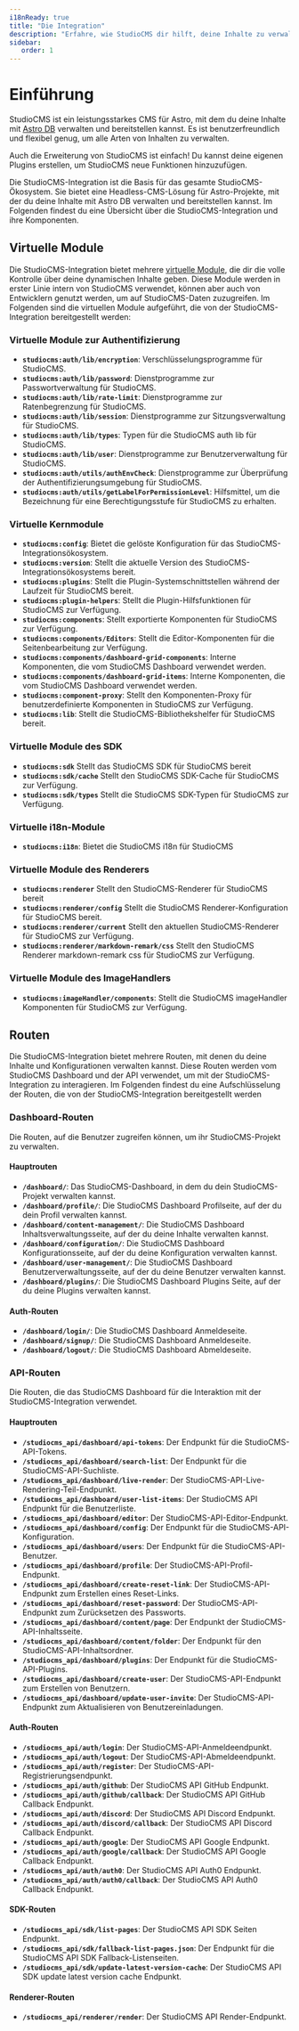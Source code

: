 ```yaml
---
i18nReady: true
title: "Die Integration"
description: "Erfahre, wie StudioCMS dir hilft, deine Inhalte zu verwalten und bereitzustellen, indem du eine umfassende Übersicht über die grundlegenden Komponenten des Systems erhältst."
sidebar:
   order: 1
---
```


# Einführung

StudioCMS ist ein leistungsstarkes CMS für Astro, mit dem du deine Inhalte mit [Astro DB](https://docs.astro.build/de/guides/astro-db/) verwalten und bereitstellen kannst. Es ist benutzerfreundlich und flexibel genug, um alle Arten von Inhalten zu verwalten.

Auch die Erweiterung von StudioCMS ist einfach! Du kannst deine eigenen Plugins erstellen, um StudioCMS neue Funktionen hinzuzufügen.

Die StudioCMS-Integration ist die Basis für das gesamte StudioCMS-Ökosystem. Sie bietet eine Headless-CMS-Lösung für Astro-Projekte, mit der du deine Inhalte mit Astro DB verwalten und bereitstellen kannst. Im Folgenden findest du eine Übersicht über die StudioCMS-Integration und ihre Komponenten.

## Virtuelle Module

Die StudioCMS-Integration bietet mehrere [virtuelle Module](https://vite.dev/guide/api-plugin#virtual-modules-convention), die dir die volle Kontrolle über deine dynamischen Inhalte geben. Diese Module werden in erster Linie intern von StudioCMS verwendet, können aber auch von Entwicklern genutzt werden, um auf StudioCMS-Daten zuzugreifen. Im Folgenden sind die virtuellen Module aufgeführt, die von der StudioCMS-Integration bereitgestellt werden:

### Virtuelle Module zur Authentifizierung

- **`studiocms:auth/lib/encryption`**: Verschlüsselungsprogramme für StudioCMS.
- **`studiocms:auth/lib/password`**: Dienstprogramme zur Passwortverwaltung für StudioCMS.
- **`studiocms:auth/lib/rate-limit`**: Dienstprogramme zur Ratenbegrenzung für StudioCMS.
- **`studiocms:auth/lib/session`**: Dienstprogramme zur Sitzungsverwaltung für StudioCMS.
- **`studiocms:auth/lib/types`**: Typen für die StudioCMS auth lib für StudioCMS.
- **`studiocms:auth/lib/user`**: Dienstprogramme zur Benutzerverwaltung für StudioCMS.
- **`studiocms:auth/utils/authEnvCheck`**: Dienstprogramme zur Überprüfung der Authentifizierungsumgebung für StudioCMS.
- **`studiocms:auth/utils/getLabelForPermissionLevel`**: Hilfsmittel, um die Bezeichnung für eine Berechtigungsstufe für StudioCMS zu erhalten.

### Virtuelle Kernmodule

- **`studiocms:config`**: Bietet die gelöste Konfiguration für das StudioCMS-Integrationsökosystem.
- **`studiocms:version`**: Stellt die aktuelle Version des StudioCMS-Integrationsökosystems bereit.
- **`studiocms:plugins`**: Stellt die Plugin-Systemschnittstellen während der Laufzeit für StudioCMS bereit.
- **`studiocms:plugin-helpers`**: Stellt die Plugin-Hilfsfunktionen für StudioCMS zur Verfügung.
- **`studiocms:components`**: Stellt exportierte Komponenten für StudioCMS zur Verfügung.
- **`studiocms:components/Editors`**: Stellt die Editor-Komponenten für die Seitenbearbeitung zur Verfügung.
- **`studiocms:components/dashboard-grid-components`**: Interne Komponenten, die vom StudioCMS Dashboard verwendet werden.
- **`studiocms:components/dashboard-grid-items`**: Interne Komponenten, die vom StudioCMS Dashboard verwendet werden.
- **`studiocms:component-proxy`**: Stellt den Komponenten-Proxy für benutzerdefinierte Komponenten in StudioCMS zur Verfügung.
- **`studiocms:lib`**: Stellt die StudioCMS-Bibliothekshelfer für StudioCMS bereit.

### Virtuelle Module des SDK

- **`studiocms:sdk`** Stellt das StudioCMS SDK für StudioCMS bereit
- **`studiocms:sdk/cache`** Stellt den StudioCMS SDK-Cache für StudioCMS zur Verfügung.
- **`studiocms:sdk/types`** Stellt die StudioCMS SDK-Typen für StudioCMS zur Verfügung.

### Virtuelle i18n-Module

- **`studiocms:i18n`**: Bietet die StudioCMS i18n für StudioCMS

### Virtuelle Module des Renderers

- **`studiocms:renderer`** Stellt den StudioCMS-Renderer für StudioCMS bereit
- **`studiocms:renderer/config`** Stellt die StudioCMS Renderer-Konfiguration für StudioCMS bereit.
- **`studiocms:renderer/current`** Stellt den aktuellen StudioCMS-Renderer für StudioCMS zur Verfügung.
- **`studiocms:renderer/markdown-remark/css`** Stellt den StudioCMS Renderer markdown-remark css für StudioCMS zur Verfügung.

### Virtuelle Module des ImageHandlers

- **`studiocms:imageHandler/components`**: Stellt die StudioCMS imageHandler Komponenten für StudioCMS zur Verfügung.

## Routen

Die StudioCMS-Integration bietet mehrere Routen, mit denen du deine Inhalte und Konfigurationen verwalten kannst. Diese Routen werden vom StudioCMS Dashboard und der API verwendet, um mit der StudioCMS-Integration zu interagieren. Im Folgenden findest du eine Aufschlüsselung der Routen, die von der StudioCMS-Integration bereitgestellt werden

### Dashboard-Routen

Die Routen, auf die Benutzer zugreifen können, um ihr StudioCMS-Projekt zu verwalten.

#### Hauptrouten

- **`/dashboard/`**: Das StudioCMS-Dashboard, in dem du dein StudioCMS-Projekt verwalten kannst.
- **`/dashboard/profile/`**: Die StudioCMS Dashboard Profilseite, auf der du dein Profil verwalten kannst.
- **`/dashboard/content-management/`**: Die StudioCMS Dashboard Inhaltsverwaltungsseite, auf der du deine Inhalte verwalten kannst.
- **`/dashboard/configuration/`**: Die StudioCMS Dashboard Konfigurationsseite, auf der du deine Konfiguration verwalten kannst.
- **`/dashboard/user-management/`**: Die StudioCMS Dashboard Benutzerverwaltungsseite, auf der du deine Benutzer verwalten kannst.
- **`/dashboard/plugins/`**: Die StudioCMS Dashboard Plugins Seite, auf der du deine Plugins verwalten kannst.

#### Auth-Routen

- **`/dashboard/login/`**: Die StudioCMS Dashboard Anmeldeseite.
- **`/dashboard/signup/`**: Die StudioCMS Dashboard Anmeldeseite.
- **`/dashboard/logout/`**: Die StudioCMS Dashboard Abmeldeseite.

### API-Routen

Die Routen, die das StudioCMS Dashboard für die Interaktion mit der StudioCMS-Integration verwendet.

#### Hauptrouten

- **`/studiocms_api/dashboard/api-tokens`**: Der Endpunkt für die StudioCMS-API-Tokens.
- **`/studiocms_api/dashboard/search-list`**: Der Endpunkt für die StudioCMS-API-Suchliste.
- **`/studiocms_api/dashboard/live-render`**: Der StudioCMS-API-Live-Rendering-Teil-Endpunkt.
- **`/studiocms_api/dashboard/user-list-items`**: Der StudioCMS API Endpunkt für die Benutzerliste.
- **`/studiocms_api/dashboard/editor`**: Der StudioCMS-API-Editor-Endpunkt.
- **`/studiocms_api/dashboard/config`**: Der Endpunkt für die StudioCMS-API-Konfiguration.
- **`/studiocms_api/dashboard/users`**: Der Endpunkt für die StudioCMS-API-Benutzer.
- **`/studiocms_api/dashboard/profile`**: Der StudioCMS-API-Profil-Endpunkt.
- **`/studiocms_api/dashboard/create-reset-link`**: Der StudioCMS-API-Endpunkt zum Erstellen eines Reset-Links.
- **`/studiocms_api/dashboard/reset-password`**: Der StudioCMS-API-Endpunkt zum Zurücksetzen des Passworts.
- **`/studiocms_api/dashboard/content/page`**: Der Endpunkt der StudioCMS-API-Inhaltsseite.
- **`/studiocms_api/dashboard/content/folder`**: Der Endpunkt für den StudioCMS-API-Inhaltsordner.
- **`/studiocms_api/dashboard/plugins`**: Der Endpunkt für die StudioCMS-API-Plugins.
- **`/studiocms_api/dashboard/create-user`**: Der StudioCMS-API-Endpunkt zum Erstellen von Benutzern.
- **`/studiocms_api/dashboard/update-user-invite`**: Der StudioCMS-API-Endpunkt zum Aktualisieren von Benutzereinladungen.

#### Auth-Routen

- **`/studiocms_api/auth/login`**: Der StudioCMS-API-Anmeldeendpunkt.
- **`/studiocms_api/auth/logout`**: Der StudioCMS-API-Abmeldeendpunkt.
- **`/studiocms_api/auth/register`**: Der StudioCMS-API-Registrierungsendpunkt.
- **`/studiocms_api/auth/github`**: Der StudioCMS API GitHub Endpunkt.
- **`/studiocms_api/auth/github/callback`**: Der StudioCMS API GitHub Callback Endpunkt.
- **`/studiocms_api/auth/discord`**: Der StudioCMS API Discord Endpunkt.
- **`/studiocms_api/auth/discord/callback`**: Der StudioCMS API Discord Callback Endpunkt.
- **`/studiocms_api/auth/google`**: Der StudioCMS API Google Endpunkt.
- **`/studiocms_api/auth/google/callback`**: Der StudioCMS API Google Callback Endpunkt.
- **`/studiocms_api/auth/auth0`**: Der StudioCMS API Auth0 Endpunkt.
- **`/studiocms_api/auth/auth0/callback`**: Der StudioCMS API Auth0 Callback Endpunkt.

#### SDK-Routen

- **`/studiocms_api/sdk/list-pages`**: Der StudioCMS API SDK Seiten Endpunkt.
- **`/studiocms_api/sdk/fallback-list-pages.json`**: Der Endpunkt für die StudioCMS API SDK Fallback-Listenseiten.
- **`/studiocms_api/sdk/update-latest-version-cache`**: Der StudioCMS API SDK update latest version cache Endpunkt.

#### Renderer-Routen

- **`/studiocms_api/renderer/render`**: Der StudioCMS API Render-Endpunkt.